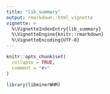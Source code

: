 ```yaml
---
title: "lib_summary"
output: rmarkdown::html_vignette
vignette: >
  %\VignetteIndexEntry{lib_summary}
  %\VignetteEngine{knitr::rmarkdown}
  %\VignetteEncoding{UTF-8}
---
```


```r
knitr::opts_chunk$set(
  collapse = TRUE,
  comment = "#>"
)
```

```r
library(libminerWHM)
```

